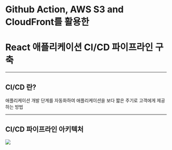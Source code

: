 # Github Action, AWS S3 and CloudFront를 활용한

# React 애플리케이션 CI/CD 파이프라인 구축

---

## CI/CD 란?

애플리케이션 개발 단계를 자동화하여 애플리케이션을 보다 짧은 주기로 고객에게 제공하는 방법

---

## CI/CD 파이프라인 아키텍처

<img src="/public/images/slides/workflow.png" />
